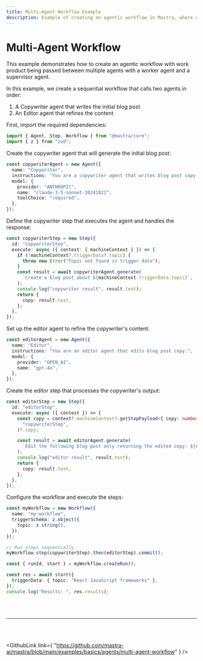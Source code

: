 ```yaml
---
title: Multi-Agent Workflow Example
description: Example of creating an agentic workflow in Mastra, where work product is passed between multiple agents.
---
```



# Multi-Agent Workflow

This example demonstrates how to create an agentic workflow with work product being passed between multiple agents with a worker agent and a supervisor agent.

In this example, we create a sequential workflow that calls two agents in order:

1. A Copywriter agent that writes the initial blog post
2. An Editor agent that refines the content

First, import the required dependencies:

```typescript
import { Agent, Step, Workflow } from "@mastra/core";
import { z } from "zod";
```

Create the copywriter agent that will generate the initial blog post:

```typescript
const copywriterAgent = new Agent({
  name: "Copywriter",
  instructions: "You are a copywriter agent that writes blog post copy.",
  model: {
    provider: "ANTHROPIC",
    name: "claude-3-5-sonnet-20241022",
    toolChoice: "required",
  },
});
```

Define the copywriter step that executes the agent and handles the response:

```typescript
const copywriterStep = new Step({
  id: "copywriterStep",
  execute: async ({ context: { machineContext } }) => {
    if (!machineContext?.triggerData?.topic) {
      throw new Error("Topic not found in trigger data");
    }
    const result = await copywriterAgent.generate(
      `Create a blog post about ${machineContext.triggerData.topic}`,
    );
    console.log("copywriter result", result.text);
    return {
      copy: result.text,
    };
  },
});
```

Set up the editor agent to refine the copywriter's content:

```typescript
const editorAgent = new Agent({
  name: "Editor",
  instructions: "You are an editor agent that edits blog post copy.",
  model: {
    provider: "OPEN_AI",
    name: "gpt-4o",
  },
});
```

Create the editor step that processes the copywriter's output:

```typescript
const editorStep = new Step({
  id: "editorStep",
  execute: async ({ context }) => {
    const copy = context?.machineContext?.getStepPayload<{ copy: number }>(
      "copywriterStep",
    )?.copy;

    const result = await editorAgent.generate(
      `Edit the following blog post only returning the edited copy: ${copy}`,
    );
    console.log("editor result", result.text);
    return {
      copy: result.text,
    };
  },
});
```

Configure the workflow and execute the steps:

```typescript
const myWorkflow = new Workflow({
  name: "my-workflow",
  triggerSchema: z.object({
    topic: z.string(),
  }),
});

// Run steps sequentially.
myWorkflow.step(copywriterStep).then(editorStep).commit();

const { runId, start } = myWorkflow.createRun();

const res = await start({
  triggerData: { topic: "React JavaScript frameworks" },
});
console.log("Results: ", res.results);
```

<br />
<br />
<hr className="dark:border-[#404040] border-gray-300" />
<br />
<br />

<GithubLink
  link={
    "https://github.com/mastra-ai/mastra/blob/main/examples/basics/agents/multi-agent-workflow"
  }
/>
